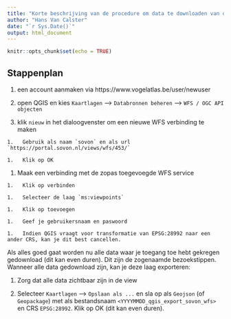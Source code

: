 ```yaml
---
title: "Korte beschrijving van de procedure om data te downloaden van de SOVON WFS service"
author: "Hans Van Calster"
date: "`r Sys.Date()`"
output: html_document
---
```


```r
knitr::opts_chunk$set(echo = TRUE)
```

## Stappenplan

1.   een account aanmaken via https://www.vogelatlas.be/user/newuser

1.   open QGIS en kies `Kaartlagen` --> `Databronnen beheren` --> `WFS / OGC API objecten`

1.   klik `nieuw` in het dialoogvenster om een nieuwe WFS verbinding te maken

    1.   Gebruik als naam `sovon` en als url `https://portal.sovon.nl/views/wfs/453/`
    
    1.   Klik op OK
    
1.   Maak een verbinding met de zopas toegevoegde WFS service

    1.   Klik op verbinden
    
    1.   Selecteer de laag `ms:viewpoints`
    
    1.   Klik op toevoegen
    
    1.   Geef je gebruikersnaam en paswoord
    
    1.   Indien QGIS vraagt voor transformatie van EPSG:28992 naar een ander CRS, kan je dit best cancellen.

Als alles goed gaat worden nu alle data waar je toegang toe hebt gekregen gedownload (dit kan even duren).
Dit zijn de zogenaamde bezoekstippen.
Wanneer alle data gedownload zijn, kan je deze laag exporteren:

1.   Zorg dat alle data zichtbaar zijn in de view

1.   Selecteer `Kaartlagen` --> `Opslaan als ...` en sla op als `Geojson` (of `Geopackage`) met als bestandsnaam `<YYYYMMDD_qgis_export_sovon_wfs>` en CRS `EPSG:28992`. Klik op OK (dit kan even duren).






